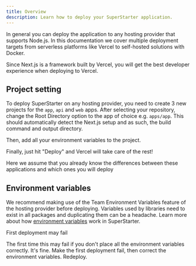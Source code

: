 ```yaml
---
title: Overview
description: Learn how to deploy your SuperStarter application.
---
```


In general you can deploy the application to any hosting provider that supports Node.js. In this documentation we cover multiple deployment targets from serverless platforms like Vercel to self-hosted solutions with Docker.

Since Next.js is a framework built by Vercel, you will get the best developer experience when deploying to Vercel.

## Project setting

To deploy SuperStarter on any hosting provider, you need to create 3 new projects for the `app`, `api` and `web` apps. After selecting your repository, change the Root Directory option to the app of choice e.g. `apps/app`. This should automatically detect the Next.js setup and as such, the build command and output directory.

Then, add all your environment variables to the project.

Finally, just hit "Deploy" and Vercel will take care of the rest!

<Note>
Here we assume that you already know the differences between these applications and which ones you will deploy
</Note>

## Environment variables

We recommend making use of the Team Environment Variables feature of the hosting provider before deploying. Variables used by libraries need to exist in all packages and duplicating them can be a headache. Learn more about how [environment variables](/env) work in SuperStarter.

<Note>
First deployment may fail

The first time this may fail if you don't place all the environment variables correctly. It's fine. Make the first deployment fail, then correct the environment variables. Redeploy.
</Note>